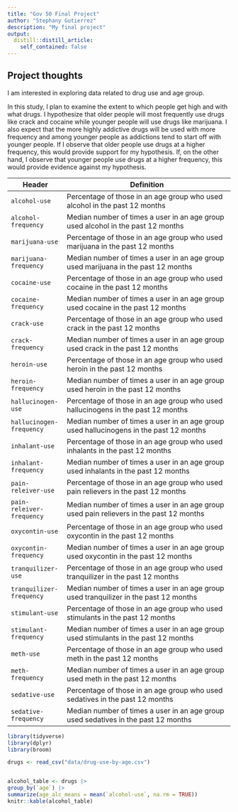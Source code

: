```yaml
---
title: "Gov 50 Final Project"
author: "Stephany Gutierrez"
description: "My final project"
output:
  distill::distill_article:
    self_contained: false
---
```




## Project thoughts

I am interested in exploring data related to drug use and age group.

In this study, I plan to examine the extent to which people get high and with what drugs. I hypothesize that older people will most frequently use drugs like crack and cocaine while younger people will use drugs like marijuana. I also expect that the more highly addictive drugs will be used with more frequency and among younger people as addictions tend to start off with younger people.  If I observe that older people use drugs at a higher frequency, this would provide support for my hypothesis. If, on the other hand, I observe that younger people use drugs at a higher frequency, this would provide evidence against my hypothesis.


Header | Definition
---|---------
`alcohol-use` | Percentage of those in an age group who used alcohol in the past 12 months
`alcohol-frequency` | Median number of times a user in an age group used alcohol in the past 12 months
`marijuana-use` | Percentage of those in an age group who used marijuana in the past 12 months
`marijuana-frequency` | Median number of times a user in an age group used marijuana in the past 12 months
`cocaine-use` | Percentage of those in an age group who used cocaine in the past 12 months
`cocaine-frequency` | Median number of times a user in an age group used cocaine in the past 12 months
`crack-use` | Percentage of those in an age group who used crack in the past 12 months
`crack-frequency` | Median number of times a user in an age group used crack in the past 12 months
`heroin-use` | Percentage of those in an age group who used heroin in the past 12 months
`heroin-frequency` | Median number of times a user in an age group used heroin in the past 12 months
`hallucinogen-use` | Percentage of those in an age group who used hallucinogens in the past 12 months
`hallucinogen-frequency` | Median number of times a user in an age group used hallucinogens in the past 12 months
`inhalant-use` | Percentage of those in an age group who used inhalants in the past 12 months
`inhalant-frequency` | Median number of times a user in an age group used inhalants in the past 12 months
`pain-releiver-use` | Percentage of those in an age group who used pain relievers in the past 12 months
`pain-releiver-frequency` | Median number of times a user in an age group used pain relievers in the past 12 months
`oxycontin-use` | Percentage of those in an age group who used oxycontin in the past 12 months
`oxycontin-frequency` | Median number of times a user in an age group used oxycontin in the past 12 months
`tranquilizer-use` | Percentage of those in an age group who used tranquilizer in the past 12 months
`tranquilizer-frequency` | Median number of times a user in an age group used tranquilizer in the past 12 months
`stimulant-use` | Percentage of those in an age group who used stimulants in the past 12 months
`stimulant-frequency` | Median number of times a user in an age group used stimulants in the past 12 months
`meth-use` | Percentage of those in an age group who used meth in the past 12 months
`meth-frequency` | Median number of times a user in an age group used meth in the past 12 months
`sedative-use` | Percentage of those in an age group who used sedatives in the past 12 months
`sedative-frequency` | Median number of times a user in an age group used sedatives in the past 12 months


```r
library(tidyverse)
library(dplyr)
library(broom)

drugs <- read_csv("data/drug-use-by-age.csv")


alcohol_table <- drugs |>
group_by(`age`) |>
summarize(age_alc_means = mean(`alcohol-use`, na.rm = TRUE))
knitr::kable(alcohol_table) 
```

